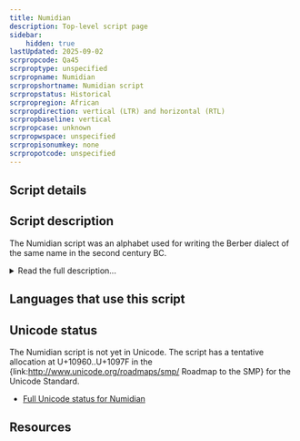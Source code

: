 ```yaml
---
title: Numidian
description: Top-level script page
sidebar:
    hidden: true
lastUpdated: 2025-09-02
scrpropcode: Qa45
scrproptype: unspecified
scrpropname: Numidian
scrpropshortname: Numidian script
scrpropstatus: Historical
scrpropregion: African
scrpropdirection: vertical (LTR) and horizontal (RTL)
scrpropbaseline: vertical
scrpropcase: unknown
scrpropwspace: unspecified
scrpropisonumkey: none
scrpropotcode: unspecified
---
```



## Script details

<ScriptDetails />

## Script description

The Numidian script was an alphabet used for writing the Berber dialect of the same name in the second century BC.

<details>
<summary>Read the full description...</summary>It is thought to have derived from the [Phoenician](/scrlang/scripts/phnx) abjad.

The Numidian script resembles the [Tifinagh](/scrlang/scripts/Tfng) script currently employed by the Tuareg, the principal inhabitants of the Saharan interior. However, Tifinagh is written horizontally and Numidian was normally written from bottom to top, in columns from left to right. In some bilingual Numidian and Phoenician inscriptions, the Numidian parts were written from right to left horizontally in the Phoenician manner.

_This script is not currently recognized by the [ISO 15924 standard](http://www.unicode.org/iso15924/), but is included in ScriptSource for research purposes. If you have any information on this script, please add the information to this site. Your contributions can be a great help in refining and expanding the ISO 15924 standard. The [Script Encoding Initiative](http://www.linguistics.berkeley.edu/sei/) is working to support the inclusion of this script in the standard, and contributions here will support their efforts._
</details>

## Languages that use this script

<WsList script='Qa45' wsMax='5' />

## Unicode status

The Numidian script is not yet in Unicode. The script has a tentative allocation at U+10960..U+1097F in the {link:http://www.unicode.org/roadmaps/smp/ Roadmap to the SMP} for the Unicode Standard.

- [Full Unicode status for Numidian](/scrlang/unicode/qa45-unicode.md)



## Resources

<ScriptResources detailSummary='seemore' />

